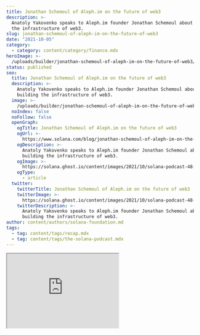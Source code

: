 ```yaml
---
title: Jonathan Schemoul of Aleph.im on the future of web3
description: >-
  Anatoly Yakovenko speaks to Aleph.im founder Jonathan Schemoul about building
  the infrastructure of web3.
slug: jonathan-schemoul-of-aleph-im-on-the-future-of-web3
date: "2021-10-05"
category:
  - category: content/category/finance.mdx
heroImage: >-
  /uploads/builder/jonathan-schemoul-of-aleph-im-on-the-future-of-web3/81f77f0c248343b3bb8e4832e9b83de1.png
status: published
seo:
  title: Jonathan Schemoul of Aleph.im on the future of web3
  description: >-
    Anatoly Yakovenko speaks to Aleph.im founder Jonathan Schemoul about
    building the infrastructure of web3.
  image: >-
    /uploads/builder/jonathan-schemoul-of-aleph-im-on-the-future-of-web3/81f77f0c248343b3bb8e4832e9b83de1.png
  noIndex: false
  noFollow: false
  openGraph:
    ogTitle: Jonathan Schemoul of Aleph.im on the future of web3
    ogUrl: >-
      https://www.solana.com/blog/jonathan-schemoul-of-aleph-im-on-the-future-of-web3
    ogDescription: >-
      Anatoly Yakovenko speaks to Aleph.im founder Jonathan Schemoul about
      building the infrastructure of web3.
    ogImage: >-
      https://solana.ghost.io/content/images/2021/10/solana-podcast-48-jonathan-schemoul-aleph.png
    ogType:
      - article
  twitter:
    twitterTitle: Jonathan Schemoul of Aleph.im on the future of web3
    twitterImage: >-
      https://solana.ghost.io/content/images/2021/10/solana-podcast-48-jonathan-schemoul-aleph.png
    twitterDescription: >-
      Anatoly Yakovenko speaks to Aleph.im founder Jonathan Schemoul about
      building the infrastructure of web3.
author: content/authors/solana-foundation.md
tags:
  - tag: content/tags/recap.mdx
  - tag: content/tags/the-solana-podcast.mdx
---
```


<iframe
  height="200px"
  src="https://player.simplecast.com/e9a39412-0576-42d1-9826-10b34439ce22?dark=true"
/>

Listen on [Pocket Casts](https://pca.st/js84742w?ref=solana.ghost.io) | [Apple Podcasts](https://podcasts.apple.com/us/podcast/the-solana-podcast/id1476353378?ref=solana.ghost.io) | [Spotify](https://open.spotify.com/show/5m24z58eqLGgxMLHHxNCwV?si=7juEuEAWTdmscwa7yUAyUw&dl_branch=1&ref=solana.ghost.io) | [iHeartRadio](https://www.iheart.com/podcast/269-no-sharding-the-solana-pod-54152133/?ref=solana.ghost.io) | [RSS](https://feeds.simplecast.com/W1NI2v3Z?ref=solana.ghost.io)

Web3 is coming — but there’s still some key components missing. Every web3 application will still need UI interfaces, business logic, and more. Jonathan Schemoul, the founder of Aleph.im, is hoping to fill the gaps.

[In the latest episode of "The Solana Podcast,"](https://podcast.solana.com/episodes/jonathan-schemoul-founder-of-alephim-ep-48?ref=solana.ghost.io) Anatoly Yakovenko spoke with him about the work that Aleph is doing, how it works, and their vision for the future. Here are the highlights.

These quotes have been edited for length and clarity.

## **On building the infrastructure for web3**

**Jonathan Schemoul:** “Most of the DeFi applications that we see have some centralized back-end behind them. They're running on \[Amazon Web Services\], sometimes on dedicated servers or stuff like that that is still centralized. If a government, and we just saw something about it today, wants to shut down the DeFi protocol that is organized like that, they can. With Aleph.im what we are trying to do is decentralize the last mile, because for that last mile most projects are using AWS, so we need to decentralize AWS.”

## **How Aleph connects all the pieces**

**Jonathan Schemoul:** “To connect all the pieces together, we didn't develop some really fancy stuff like proof of space and time and things like that to verify that the data is really stored. We are using something much more low-tech, which is just a quality control. We have core channel nodes, which are the controllers of the network, which needs to keep some Aleph have stakers on such economics. They are verifying that other core channel nodes are behaving well. And that also the resource nodes are behaving well. Then the resource nodes are really doing the work of storing data, providing computing, et cetera. And they're continuously controlled by the core channel nodes.”

## **The vision for Aleph**

**Jonathan Schemoul:** “We aim at bigger than just the crypto ecosystem. What we really want to do is decentralize the web, so getting bigger, way, way bigger, that's the goal. We are working with a few bigger partners who are part of the Ubisoft entrepreneurial labs, for example. We want to have a lot of hosting partners in the game that start providing resources so that I want it to be as easy as spinning up AWS server or whatever, you would just spin up VMs under the .im network. I want it to be as easy as using Firebase, using Amazon Lambda, et cetera.

“And we have another big project going on, which is the indexing on Solana, where we are indexing data for a few protocols, currently Raydium, we might have another already soon. Well, I can say the name. We are working a lot on Orca, on port finance right now, and a lot of others actually that I can't really talk yet. But the idea is to have all these data available, have all these data feed coming up so that you can have events based on them, also do off-chain computation and things like that.

“I really want DeFi to be totally resilient because until it's totally decentralized, you can stop DeFi. When it's totally decentralized, you can't. And if there is only the smart contracts that are decentralized, you can still stop it.”

## **What’s currently missing in web3**

**Jonathan Schemoul:** “What is missing today in the Web 3 ease of use for all this. We are trying to tackle this, but we have so much on our end. So this is a big issue, ease of use for developers, ease of use for users. Well, Phantom is already doing a great work on that end on Solana. But yeah, this and also I think that there is some kind of breaks between the ... In DeFi, if you want to move money into the real world, it gets hard really fast because there has been some kind of complications that have been put in place by regulators, by banks, by whatever. If we could just get all these parts simpler, it could be great. Some kind of link between fintech and crypto that would work everywhere in the world, including Europe, USA, et cetera. It would be great. There are a lot of people working on it, but that's something that is missing as well.”

Read the full transcript. (Click to expand.)

SHARE ARTICLE

Managed by

© 2023 Solana Foundation. All rights reserved.SOLANA

- [Grants](https://solana.org/grants)
- [Break Solana](https://break.solana.com/)
- [Media Kit](https://solana.com/branding)
- [Careers](https://jobs.solana.com/)
- [Disclaimer](https://solana.com/tos)

GET CONNECTED

- [Ecosystem](https://solana.com/ecosystem)
- [Blog](https://solana.com/news)
- [Newsletter](https://solana.com/newsletter)

EN

